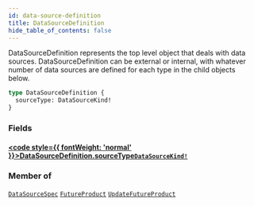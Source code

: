 ```yaml
---
id: data-source-definition
title: DataSourceDefinition
hide_table_of_contents: false
---
```








DataSourceDefinition represents the top level object that deals with data sources.
DataSourceDefinition can be external or internal, with whatever number of data sources are defined
for each type in the child objects below.

```graphql
type DataSourceDefinition {
  sourceType: DataSourceKind!
}
```


### Fields

#### [<code style={{ fontWeight: 'normal' }}>DataSourceDefinition.<b>sourceType</b></code>](#)<Bullet />[`DataSourceKind!`](/testnet/api/graphql/unions/data-source-kind) <Badge class="secondary" text="non-null"/> <Badge class="secondary" text="union"/>
> 
> 



### Member of

[`DataSourceSpec`](/testnet/api/graphql/objects/data-source-spec)  <Badge class="secondary" text="object"/><Bullet />[`FutureProduct`](/testnet/api/graphql/objects/future-product)  <Badge class="secondary" text="object"/><Bullet />[`UpdateFutureProduct`](/testnet/api/graphql/objects/update-future-product)  <Badge class="secondary" text="object"/>



